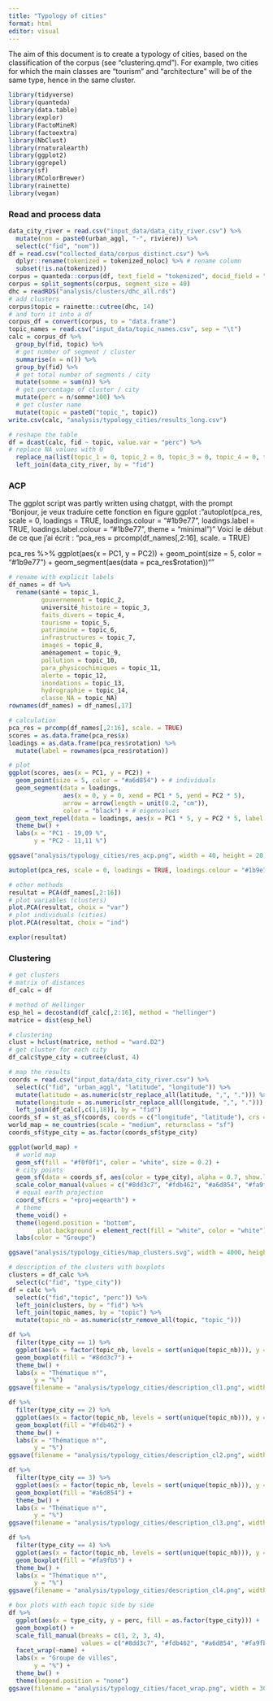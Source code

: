 ```yaml
---
title: "Typology of cities"
format: html
editor: visual
---
```


The aim of this document is to create a typology of cities, based on the classification of the corpus (see "clustering.qmd"). For example, two cities for which the main classes are "tourism" and "architecture" will be of the same type, hence in the same cluster.

```r
library(tidyverse)
library(quanteda)
library(data.table)
library(explor)
library(FactoMineR)
library(factoextra)
library(NbClust)
library(rnaturalearth)
library(ggplot2)
library(ggrepel)
library(sf)
library(RColorBrewer)
library(rainette)
library(vegan)
```

### Read and process data

```r
data_city_river = read.csv("input_data/data_city_river.csv") %>% 
  mutate(nom = paste0(urban_aggl, "-", riviere)) %>% 
  select(c("fid", "nom"))
df = read.csv("collected_data/corpus_distinct.csv") %>% 
  dplyr::rename(tokenized = tokenized_noloc) %>% # rename column
  subset(!is.na(tokenized)) 
corpus = quanteda::corpus(df, text_field = "tokenized", docid_field = "id")
corpus = split_segments(corpus, segment_size = 40)
dhc = readRDS("analysis/clusters/dhc_all.rds")
# add clusters
corpus$topic = rainette::cutree(dhc, 14)  
# and turn it into a df
corpus_df = convert(corpus, to = "data.frame")
topic_names = read.csv("input_data/topic_names.csv", sep = "\t")
calc = corpus_df %>% 
  group_by(fid, topic) %>% 
  # get number of segment / cluster
  summarise(n = n()) %>% 
  group_by(fid) %>% 
  # get total number of segments / city 
  mutate(somme = sum(n)) %>% 
  # get percentage of cluster / city
  mutate(perc = n/somme*100) %>% 
  # get cluster name
  mutate(topic = paste0("topic_", topic))
write.csv(calc, "analysis/typology_cities/results_long.csv")

# reshape the table
df = dcast(calc, fid ~ topic, value.var = "perc") %>% 
# replace NA values with 0
  replace_na(list(topic_1 = 0, topic_2 = 0, topic_3 = 0, topic_4 = 0, topic_5 = 0, topic_6 = 0, topic_7 = 0, topic_8 = 0, topic_9 = 0, topic_10 = 0, topic_11 = 0, topic_12 = 0, topic_13 = 0, topic_14 = 0, topic_NA = 0)) %>% 
  left_join(data_city_river, by = "fid")
```

### ACP

The ggplot script was partly written using chatgpt, with the prompt "Bonjour, je veux traduire cette fonction en figure ggplot : "autoplot(pca_res, scale = 0, loadings = TRUE, loadings.colour = "#1b9e77", loadings.label = TRUE, loadings.label.colour = "#1b9e77", theme = "minimal")" Voici le début de ce que j'ai écrit : "pca_res = prcomp(df_names\[,2:16\], scale. = TRUE)

pca_res %\>% ggplot(aes(x = PC1, y = PC2)) + geom_point(size = 5, color = "#1b9e77") + geom_segment(aes(data = pca_res\$rotation))""

```r
# rename with explicit labels
df_names = df %>% 
  rename(santé = topic_1,
         gouvernement = topic_2,
         université_histoire = topic_3,
         faits_divers = topic_4,
         tourisme = topic_5,
         patrimoine = topic_6,
         infrastructures = topic_7,
         images = topic_8,
         aménagement = topic_9,
         pollution = topic_10,
         para_physicochimiques = topic_11,
         alerte = topic_12,
         inondations = topic_13,
         hydrographie = topic_14,
         classe_NA = topic_NA)
rownames(df_names) = df_names[,17]

# calculation
pca_res = prcomp(df_names[,2:16], scale. = TRUE)
scores = as.data.frame(pca_res$x) 
loadings = as.data.frame(pca_res$rotation) %>% 
  mutate(label = rownames(pca_res$rotation))

# plot
ggplot(scores, aes(x = PC1, y = PC2)) +
  geom_point(size = 5, color = "#a6d854") + # individuals
  geom_segment(data = loadings,
               aes(x = 0, y = 0, xend = PC1 * 5, yend = PC2 * 5),
               arrow = arrow(length = unit(0.2, "cm")),
               color = "black") + # eigenvalues 
  geom_text_repel(data = loadings, aes(x = PC1 * 5, y = PC2 * 5, label = label), color = "black", size = 5) +
  theme_bw() +
  labs(x = "PC1 - 19,09 %",
       y = "PC2 - 11,11 %")

ggsave("analysis/typology_cities/res_acp.png", width = 40, height = 20, units = "cm")
```

```r
autoplot(pca_res, scale = 0, loadings = TRUE, loadings.colour = "#1b9e77", loadings.label = TRUE, loadings.label.colour = "#1b9e77", theme = "minimal")

# other methods 
resultat = PCA(df_names[,2:16])
# plot variables (clusters)
plot.PCA(resultat, choix = "var") 
# plot individuals (cities)
plot.PCA(resultat, choix = "ind")

explor(resultat)
```

### Clustering

```r
# get clusters
# matrix of distances
df_calc = df

# method of Hellinger
esp_hel = decostand(df_calc[,2:16], method = "hellinger")
matrice = dist(esp_hel)

# clustering
clust = hclust(matrice, method = "ward.D2")
# get cluster for each city
df_calc$type_city = cutree(clust, 4)

# map the results
coords = read.csv("input_data/data_city_river.csv") %>% 
  select(c("fid", "urban_aggl", "latitude", "longitude")) %>% 
  mutate(latitude = as.numeric(str_replace_all(latitude, ",", "."))) %>% 
  mutate(longitude = as.numeric(str_replace_all(longitude, ",", "."))) %>% 
  left_join(df_calc[,c(1,18)], by = "fid")
coords_sf = st_as_sf(coords, coords = c("longitude", "latitude"), crs = 4326)
world_map = ne_countries(scale = "medium", returnclass = "sf")
coords_sf$type_city = as.factor(coords_sf$type_city)

ggplot(world_map) +
  # world map 
  geom_sf(fill = "#f0f0f1", color = "white", size = 0.2) +
  # city points
  geom_sf(data = coords_sf, aes(color = type_city), alpha = 0.7, show.legend = TRUE, size = 4) +
  scale_color_manual(values = c("#8dd3c7", "#fdb462", "#a6d854", "#fa9fb5")) +
  # equal earth projection
  coord_sf(crs = "+proj=eqearth") +
  # theme
  theme_void() +
  theme(legend.position = "bottom",
        plot.background = element_rect(fill = "white", color = "white")) +
  labs(color = "Groupe")

ggsave("analysis/typology_cities/map_clusters.svg", width = 4000, height = 2500, units = "px")
```

```r
# description of the clusters with boxplots
clusters = df_calc %>% 
  select(c("fid", "type_city"))
df = calc %>% 
  select(c("fid","topic", "perc")) %>% 
  left_join(clusters, by = "fid") %>% 
  left_join(topic_names, by = "topic") %>%
  mutate(topic_nb = as.numeric(str_remove_all(topic, "topic_")))

df %>% 
  filter(type_city == 1) %>% 
  ggplot(aes(x = factor(topic_nb, levels = sort(unique(topic_nb))), y = perc)) +
  geom_boxplot(fill = "#8dd3c7") +
  theme_bw() +
  labs(x = "Thématique n°",
       y = "%")
ggsave(filename = "analysis/typology_cities/description_cl1.png", width = 20, height = 10, units = "cm")

df %>% 
  filter(type_city == 2) %>% 
  ggplot(aes(x = factor(topic_nb, levels = sort(unique(topic_nb))), y = perc)) + 
  geom_boxplot(fill = "#fdb462") +
  theme_bw() +
  labs(x = "Thématique n°",
       y = "%")
ggsave(filename = "analysis/typology_cities/description_cl2.png", width = 20, height = 10, units = "cm")

df %>% 
  filter(type_city == 3) %>% 
  ggplot(aes(x = factor(topic_nb, levels = sort(unique(topic_nb))), y = perc)) + 
  geom_boxplot(fill = "#a6d854") +
  theme_bw() +
  labs(x = "Thématique n°",
       y = "%")
ggsave(filename = "analysis/typology_cities/description_cl3.png", width = 20, height = 10, units = "cm")

df %>% 
  filter(type_city == 4) %>% 
  ggplot(aes(x = factor(topic_nb, levels = sort(unique(topic_nb))), y = perc)) + 
  geom_boxplot(fill = "#fa9fb5") +
  theme_bw() +
  labs(x = "Thématique n°",
       y = "%")
ggsave(filename = "analysis/typology_cities/description_cl4.png", width = 20, height = 10, units = "cm")
```

```r
# box plots with each topic side by side 
df %>% 
  ggplot(aes(x = type_city, y = perc, fill = as.factor(type_city))) + 
  geom_boxplot() +
  scale_fill_manual(breaks = c(1, 2, 3, 4),
                    values = c("#8dd3c7", "#fdb462", "#a6d854", "#fa9fb5")) +
  facet_wrap(~name) +
  labs(x = "Groupe de villes",
       y = "%") +
  theme_bw() +
  theme(legend.position = "none") 
ggsave(filename = "analysis/typology_cities/facet_wrap.png", width = 30, height = 25, units = "cm")
```
